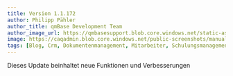 ---
title: Version 1.1.172
author: Philipp Pähler
author_title: qmBase Development Team
author_image_url: https://qmbasesupport.blob.core.windows.net/static-assets/img/persons/paehler_round.png
image: https://caqadmin.blob.core.windows.net/public-screenshots/manual-screenshots/Screenshot2022-06-21_blog_last_viewed.png
tags: [Blog, Crm, Dokumentenmanagement, Mitarbeiter, Schulungsmanagement, Wiki]
---

Dieses Update beinhaltet neue Funktionen und Verbesserungen

<!--truncate-->
